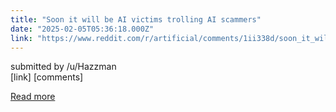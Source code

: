 ```yaml
---
title: "Soon it will be AI victims trolling AI scammers"
date: "2025-02-05T05:36:18.000Z"
link: "https://www.reddit.com/r/artificial/comments/1ii338d/soon_it_will_be_ai_victims_trolling_ai_scammers/"
---
```


submitted by    /u/Hazzman  
 [link]   [comments]

[Read more](https://www.reddit.com/r/artificial/comments/1ii338d/soon_it_will_be_ai_victims_trolling_ai_scammers/)
